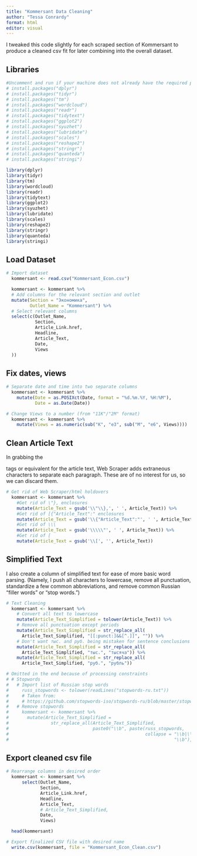 ```yaml
---
title: "Kommersant Data Cleaning"
author: "Tessa Conrardy"
format: html
editor: visual
---
```


I tweaked this code slightly for each scraped section of Kommersant to produce a cleaned csv fit for later combining into the overall dataset.

## Libraries
```r
#Uncomment and run if your machine does not already have the required packages
# install.packages("dplyr")
# install.packages("tidyr")
# install.packages("tm")
# install.packages("wordcloud")
# install.packages("readr")
# install.packages("tidytext")
# install.packages("ggplot2")
# install.packages("syuzhet")
# install.packages("lubridate")
# install.packages("scales")
# install.packages("reshape2")
# install.packages("stringr")
# install.packages("quanteda")
# install.packages("stringi")

library(dplyr)
library(tidyr)
library(tm)
library(wordcloud)
library(readr)
library(tidytext)
library(ggplot2)   
library(syuzhet)
library(lubridate)
library(scales)
library(reshape2)
library(stringr)
library(quanteda)
library(stringi)
```

## Load Dataset
```r
# Import dataset
  kommersant <- read.csv("Kommersant_Econ.csv")

  kommersant <- kommersant %>%
  # Add columns for the relevant section and outlet
  mutate(Section = "Экономика",
         Outlet_Name = "Kommersant") %>%
  # Select relevant columns
  select(c(Outlet_Name,
           Section,
           Article_Link.href,
           Headline,
           Article_Text,
           Date,
           Views
  ))
```

## Fix dates, views
```r
# Separate date and time into two separate columns
  kommersant <- kommersant %>%
    mutate(Date = as.POSIXct(Date, format = "%d.%m.%Y, %H:%M"),
           Date = as.Date(Date))

# Change Views to a number (from "11K"/"2M" format)
  kommersant <- kommersant %>%
    mutate(Views = as.numeric(sub("K", "e3", sub("M", "e6", Views))))
```

## Clean Article Text
In grabbing the <p> tags or equivalent for the article text, Web Scraper adds extraneous characters to separate each paragraph. These are of no interest for us, so we can discard them. 
```r
# Get rid of Web Scraper/html holdovers
  kommersant <- kommersant %>%
    #Get rid of \"}, enclosures
    mutate(Article_Text = gsub('\\"\\},', ' ', Article_Text)) %>%
    #Get rid of [{"Article_Text":" enclosures
    mutate(Article_Text = gsub('\\{"Article_Text":"', ' ', Article_Text)) %>%
    #Get rid of \\\
    mutate(Article_Text = gsub('\\\\\"', ' ', Article_Text)) %>%
    #Get rid of [
    mutate(Article_Text = gsub('\\[', '', Article_Text))
```

## Simplified Text
I also create a column of simplified text for ease of more basic word parsing. (Namely, I push all characters to lowercase, remove all punctuation, standardize a few common abbreviations, and remove common Russian "filler words" or "stop words.") 
```r
# Text Cleaning
  kommersant <- kommersant %>%
    # Convert all text to lowercase
    mutate(Article_Text_Simplified = tolower(Article_Text)) %>%
    # Remove all punctuation except periods
    mutate(Article_Text_Simplified = str_replace_all(
      Article_Text_Simplified, "[[:punct:]&&[^.]]", "")) %>%
    # Don't want тыс. and руб. being mistaken for sentence conclusions
    mutate(Article_Text_Simplified = str_replace_all(
      Article_Text_Simplified, "тыс.", "тысяча")) %>%
    mutate(Article_Text_Simplified = str_replace_all(
      Article_Text_Simplified, "руб.", "рубль"))

# Omitted in the end because of processing constraints
# # Stopwords
#   # Import list of Russian stop words
#     russ_stopwords <- tolower(readLines("stopwords-ru.txt"))
#     # Taken from:
#     # https://github.com/stopwords-iso/stopwords-ru/blob/master/stopwords-ru.txt  
#   # Remove stopwords
#     kommersant <- kommersant %>%
#       mutate(Article_Text_Simplified = 
#                str_replace_all(Article_Text_Simplified,
#                                paste0("\\b", paste(russ_stopwords, 
#                                                    collapse = "\\b|\\b"), 
#                                                               "\\b"), ""))
```

## Export cleaned csv file
```r
# Rearrange columns in desired order
  kommersant <- kommersant %>%
      select(Outlet_Name,
             Section,
             Article_Link.href,
             Headline,
             Article_Text,
             # Article_Text_Simplified,
             Date,
             Views)

  head(kommersant)

# Export finalized CSV file with desired name
  write.csv(kommersant, file = "Kommersant_Econ_Clean.csv")
```